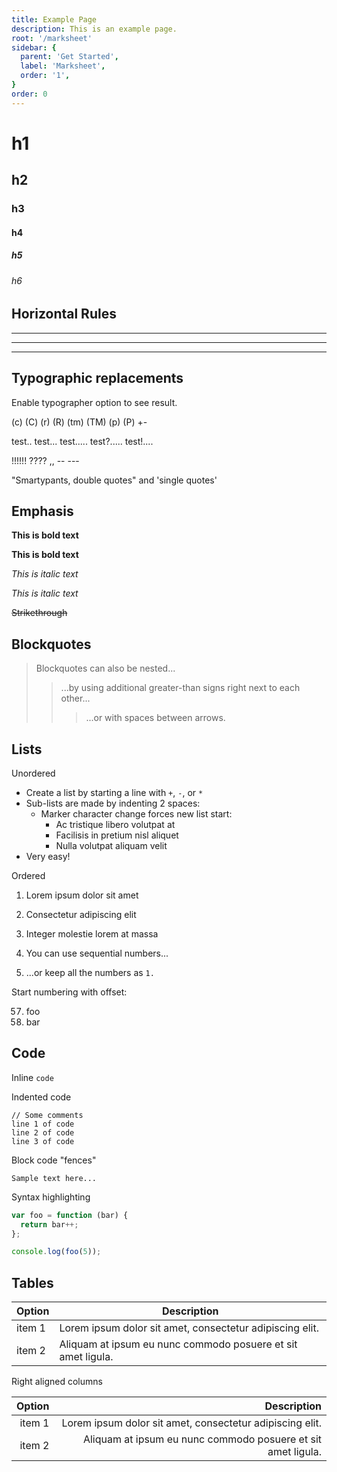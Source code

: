 ```yaml
---
title: Example Page
description: This is an example page.
root: '/marksheet'
sidebar: {
  parent: 'Get Started',
  label: 'Marksheet',
  order: '1',
}
order: 0
---
```



# h1
## h2
### h3
#### h4
##### h5
###### h6


## Horizontal Rules

___

---

***


## Typographic replacements

Enable typographer option to see result.

(c) (C) (r) (R) (tm) (TM) (p) (P) +-

test.. test... test..... test?..... test!....

!!!!!! ???? ,,  -- ---

"Smartypants, double quotes" and 'single quotes'


## Emphasis

**This is bold text**

__This is bold text__

*This is italic text*

_This is italic text_

~~Strikethrough~~


## Blockquotes


> Blockquotes can also be nested...
>> ...by using additional greater-than signs right next to each other...
> > > ...or with spaces between arrows.


## Lists

Unordered

+ Create a list by starting a line with `+`, `-`, or `*`
+ Sub-lists are made by indenting 2 spaces:
  - Marker character change forces new list start:
    * Ac tristique libero volutpat at
    + Facilisis in pretium nisl aliquet
    - Nulla volutpat aliquam velit
+ Very easy!

Ordered

1. Lorem ipsum dolor sit amet
2. Consectetur adipiscing elit
3. Integer molestie lorem at massa


1. You can use sequential numbers...
1. ...or keep all the numbers as `1.`

Start numbering with offset:

57. foo
1. bar


## Code

Inline `code`

Indented code

    // Some comments
    line 1 of code
    line 2 of code
    line 3 of code


Block code "fences"

```
Sample text here...
```

Syntax highlighting

``` js
var foo = function (bar) {
  return bar++;
};

console.log(foo(5));
```

## Tables


| Option | Description |
| ------| -----------|
| item 1   | Lorem ipsum dolor sit amet, consectetur adipiscing elit. |
| item 2   | Aliquam at ipsum eu nunc commodo posuere et sit amet ligula. |

Right aligned columns

| Option | Description |
| ------:| -----------:|
| item 1   | Lorem ipsum dolor sit amet, consectetur adipiscing elit. |
| item 2   | Aliquam at ipsum eu nunc commodo posuere et sit amet ligula. |
